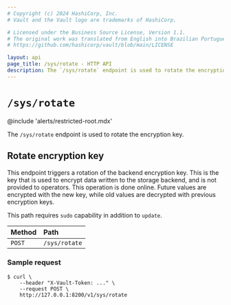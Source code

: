 ```yaml
---
# Copyright (c) 2024 HashiCorp, Inc.
# Vault and the Vault logo are trademarks of HashiCorp.

# Licensed under the Business Source License, Version 1.1.
# The original work was translated from English into Brazilian Portuguese.
# https://github.com/hashicorp/vault/blob/main/LICENSE

layout: api
page_title: /sys/rotate - HTTP API
description: The `/sys/rotate` endpoint is used to rotate the encryption key.
---
```


# `/sys/rotate`

@include 'alerts/restricted-root.mdx'

The `/sys/rotate` endpoint is used to rotate the encryption key.

## Rotate encryption key

This endpoint triggers a rotation of the backend encryption key. This is the key
that is used to encrypt data written to the storage backend, and is not provided
to operators. This operation is done online. Future values are encrypted with
the new key, while old values are decrypted with previous encryption keys.

This path requires `sudo` capability in addition to `update`.

| Method | Path          |
| :----- | :------------ |
| `POST` | `/sys/rotate` |

### Sample request

```shell-session
$ curl \
    --header "X-Vault-Token: ..." \
    --request POST \
    http://127.0.0.1:8200/v1/sys/rotate
```
